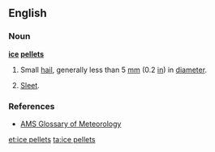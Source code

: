 ==English==

===Noun===
'''[[ice]] [[pellet]]s'''

# Small [[hail]], generally less than 5&nbsp;[[millimeter|mm]] (0.2&nbsp;[[inch|in]]) in [[diameter]].
# {{chiefly|Canada|and|US|meteorology}} [[sleet|Sleet]].

===References===
* [http://amsglossary.allenpress.com/glossary/search?id=ice-pellets1 AMS Glossary of Meteorology]

[[et:ice pellets]]
[[ta:ice pellets]]